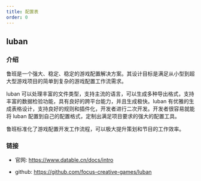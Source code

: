 ```yaml
---
title: 配置表
order: 0
---
```


## luban

### 介绍

鲁班是一个强大、稳定、稳定的游戏配置解决方案。其设计目标是满足从小型到超大型游戏项目的简单到复杂的游戏配置工作流需求。

luban 可以处理丰富的文件类型，支持主流的语言，可以生成多种导出格式，支持丰富的数据检验功能，具有良好的跨平台能力，并且生成极快。luban 有优雅的生成表格设计，支持良好的规则和插件化，开发者进行二次开发。开发者很容易就能将 luban 配置到自己的配置格式，定制出满足项目要求的强大的配置工具。

鲁班标准化了游戏配置开发工作流程，可以极大提升策划和节目的工作效率。

### 链接

-   官网: https://www.datable.cn/docs/intro

-   github: https://github.com/focus-creative-games/luban
